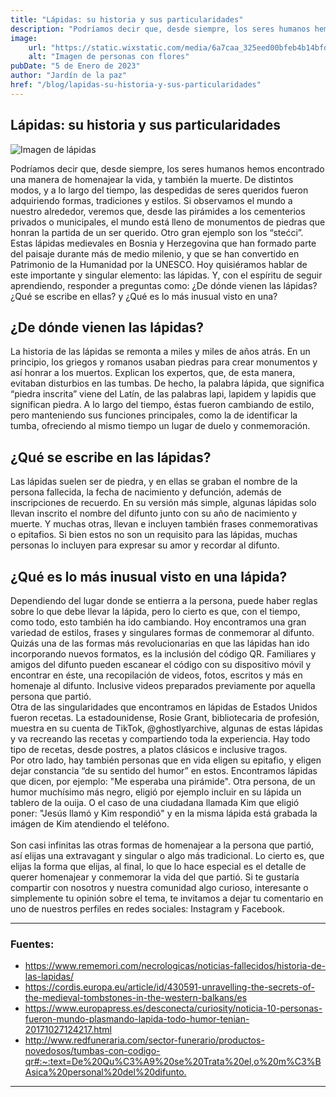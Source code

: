 ```yaml
---
title: "Lápidas: su historia y sus particularidades"
description: "Podríamos decir que, desde siempre, los seres humanos hemos encontrado una manera de homenajear la vida, y también la muerte. De distintos modos, y a lo largo del tiempo, las despedidas de seres queridos fueron adquiriendo formas, tradiciones y estilos. Si observamos el mundo a nuestro alrededor, veremos que, desde las pirámides a los cementerios privados o municipales, el mundo está lleno de monumentos de piedras que honran la partida de un ser querido."
image: 
    url: "https://static.wixstatic.com/media/6a7caa_325eed00bfeb4b14bfd7547cf67e118e~mv2.jpg/v1/fill/w_1110,h_740,al_c,q_85,usm_0.66_1.00_0.01,enc_auto/6a7caa_325eed00bfeb4b14bfd7547cf67e118e~mv2.jpg"
    alt: "Imagen de personas con flores"
pubDate: "5 de Enero de 2023"
author: "Jardín de la paz"
href: "/blog/lapidas-su-historia-y-sus-particularidades"
---
```


<BlogLayout title={frontmatter.title}>
    <section class="w-[70%] min-w-[70%] md:w-[90%] mx-auto mt-10 space-y-7">
        <BreadCrumb pageName={frontmatter.title} />
        <h1 class="h1">Lápidas: su historia y sus particularidades</h1>
        <img alt="Imagen de lápidas" class="img" src="https://static.wixstatic.com/media/6a7caa_325eed00bfeb4b14bfd7547cf67e118e~mv2.jpg/v1/fill/w_1110,h_740,al_c,q_85,usm_0.66_1.00_0.01,enc_auto/6a7caa_325eed00bfeb4b14bfd7547cf67e118e~mv2.jpg" />
        <p>Podríamos decir que, desde siempre, los seres humanos hemos encontrado una manera de homenajear la vida, y también la muerte. De distintos modos, y a lo largo del tiempo, las despedidas de seres queridos fueron adquiriendo formas, tradiciones y estilos. Si observamos el mundo a nuestro alrededor, veremos que, desde las pirámides a los cementerios privados o municipales, el mundo está lleno de monumentos de piedras que honran la partida de un ser querido.  Otro gran ejemplo son los “stećci”. Estas lápidas medievales en Bosnia y Herzegovina que han formado parte del paisaje durante más de medio milenio, y que se han convertido en Patrimonio de la Humanidad por la UNESCO.
        Hoy quisiéramos hablar de este importante y singular elemento: las lápidas. Y, con el espíritu de seguir aprendiendo, responder a preguntas como: ¿De dónde vienen las lápidas? ¿Qué se escribe en ellas? y ¿Qué es lo más inusual visto en una?</p>
        <h2 class="h2">¿De dónde vienen las lápidas? </h2>
        <p>La historia de las lápidas se remonta a miles y miles de años atrás. En un principio, los griegos y romanos usaban piedras para crear monumentos y así honrar a los muertos. Explican los expertos, que, de esta manera, evitaban disturbios en las tumbas. De hecho, la palabra lápida, que significa “piedra inscrita” viene del Latín, de las palabras lapi, lapidem y lapidis que significan piedra. A lo largo del tiempo, éstas fueron cambiando de estilo, pero manteniendo sus funciones principales, como la de identificar la tumba, ofreciendo al mismo tiempo un lugar de duelo y conmemoración. </p>
        <h2 class="h2">¿Qué se escribe en las lápidas? </h2>
        <p>Las lápidas suelen ser de piedra, y en ellas se graban el nombre de la persona fallecida, la fecha de nacimiento y defunción, además de inscripciones de recuerdo. En su versión más simple, algunas lápidas solo llevan inscrito el nombre del difunto junto con su año de nacimiento y muerte. Y muchas otras, llevan e incluyen también frases conmemorativas o epitafios. Si bien estos no son un requisito para las lápidas, muchas personas lo incluyen para expresar su amor y recordar al difunto.</p>
        <h2 class="h2">¿Qué es lo más inusual visto en una lápida?</h2>
        <p>Dependiendo del lugar donde se entierra a la persona, puede haber reglas sobre lo que debe llevar la lápida, pero lo cierto es que, con el tiempo, como todo, esto también ha ido cambiando. Hoy encontramos una gran variedad de estilos, frases y singulares formas de conmemorar al difunto. <br/>
            Quizás una de las formas más revolucionarias en que las lápidas han ido incorporando nuevos formatos, es la inclusión del código QR. Familiares y amigos del difunto pueden escanear el código con su dispositivo móvil y encontrar en éste, una recopilación de videos, fotos, escritos y más en homenaje al difunto. Inclusive videos preparados previamente por aquella persona que partió. <br/>
            Otra de las singularidades que encontramos en lápidas de Estados Unidos fueron recetas. La estadounidense, Rosie Grant, bibliotecaria de profesión, muestra en su cuenta de TikTok, @ghostlyarchive, algunas de estas lápidas y va recreando las recetas y compartiendo toda la experiencia. Hay todo tipo de recetas, desde postres, a platos clásicos e inclusive tragos. <br/>
            Por otro lado, hay también personas que en vida eligen su epitafio, y eligen dejar constancia “de su sentido del humor” en estos. Encontramos lápidas que dicen, por ejemplo: "Me esperaba una pirámide". Otra persona, de un humor muchísimo más negro, eligió por ejemplo incluir en su lápida un tablero de la ouija.  O el caso de una ciudadana llamada Kim que eligió poner: "Jesús llamó y Kim respondió" y en la misma lápida está grabada la imágen de Kim atendiendo el teléfono. <br/> <br/>
            Son casi infinitas las otras formas de homenajear a la persona que partió, así elijas una extravagant y singular o algo más tradicional. Lo cierto es, que elijas la forma que elijas, al final, lo que lo hace especial es el detalle de querer homenajear y conmemorar la vida del que partió. Si te gustaría compartir con nosotros y nuestra comunidad algo curioso, interesante o simplemente tu opinión sobre el tema, te invitamos a dejar tu comentario en uno de nuestros perfiles en redes sociales: Instagram y Facebook. </p>
        <hr/>
        <h3 class="h3">Fuentes: </h3>
        <ul class="text-green-500 space-y-3 overflow-x-auto">
            <li>
                <a  title="Página de rememori" href="https://www.rememori.com/necrologicas/noticias-fallecidos/historia-de-las-lapidas/ ">https://www.rememori.com/necrologicas/noticias-fallecidos/historia-de-las-lapidas/ </a>
            </li>
            <li>
                <a title="Página de cordis europa" href="https://cordis.europa.eu/article/id/430591-unravelling-the-secrets-of-the-medieval-tombstones-in-the-western-balkans/es">https://cordis.europa.eu/article/id/430591-unravelling-the-secrets-of-the-medieval-tombstones-in-the-western-balkans/es</a>
            </li>
            <li>
                <a title="Página de europapress" href="https://www.europapress.es/desconecta/curiosity/noticia-10-personas-fueron-mundo-plasmando-lapida-todo-humor-tenian-20171027124217.html">https://www.europapress.es/desconecta/curiosity/noticia-10-personas-fueron-mundo-plasmando-lapida-todo-humor-tenian-20171027124217.html</a>
            </li>
            <li>
                <a title="Página de redfuneraria" href="http://www.redfuneraria.com/sector-funerario/productos-novedosos/tumbas-con-codigo-qr#:~:text=De%20Qu%C3%A9%20se%20Trata%20el,o%20m%C3%BAsica%20personal%20del%20difunto">http://www.redfuneraria.com/sector-funerario/productos-novedosos/tumbas-con-codigo-qr#:~:text=De%20Qu%C3%A9%20se%20Trata%20el,o%20m%C3%BAsica%20personal%20del%20difunto.</a>
            </li>
        </ul>
        <hr/>
    </section>
</BlogLayout>